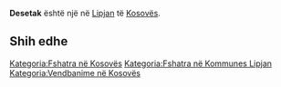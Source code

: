 {{Fshat në 
 | Emri                = Desetak
 | EmriAlt                = 
 | NAME_SHORT_FORM=      
 | NAME_GENERIC=      
 | NAME_SORT_NAME_RO=      DESETAK
 | FULL_NAME_RO = Desetak
 | FULL_NAME_ND_RO=Desetak
 | SORT_NAME_RG=DESETAK
 | FULL_NAME_RG=Desetak
 | FULL_NAME_ND_RG=Desetak
 | SRP_NAME_SHORT_FORM=      
 | SRP_NAME_GENERIC=      
 | SRP_NAME_SORT_NAME_RO=      
 | SRP_FULL_NAME_RO = 
 | SRP_FULL_NAME_ND_RO=
 | SRP_SORT_NAME_RG=
 | SRP_FULL_NAME_RG=
 | SRP_FULL_NAME_ND_RG=
 | Emri (Rasa dhanore) = 
 | Figura              = 
 | Shteti              = Kosovo
 | Komuna              = Lipjan
 | Kodi postar         = 
 | Sipërfaqja          = 

 | Popullsia           = 

 | Regj. i popullsisë  = 
 | Dend. e popullsisë  = 
 | Faqja zyrtare       = 
 <!--- Koordinatat ----> 
 | Gjerësia            = 43.094722
 | Gjatësia            = 20.764444
 | Lartësia            = 
}}
'''Desetak''' është një [[]] në [[Lipjan]] të [[Kosovës]].

<!-- == Gjeografia == -->
<!-- == Historia == -->
<!-- == Demografia == -->
== Shih edhe ==
{{Komuna Lipjan}}
{{Kosovo-Administrata-Cung}}

[[Kategoria:Fshatra në Kosovës]]
[[Kategoria:Fshatra në Kommunes Lipjan]]
[[Kategoria:Vendbanime në Kosovës]]